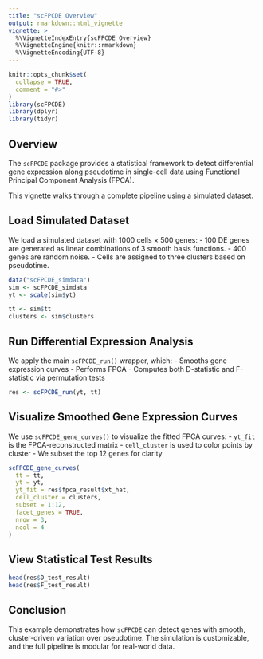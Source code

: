 ```yaml
---
title: "scFPCDE Overview"
output: rmarkdown::html_vignette
vignette: >
  %\VignetteIndexEntry{scFPCDE Overview}
  %\VignetteEngine{knitr::rmarkdown}
  %\VignetteEncoding{UTF-8}
---
```


```r
knitr::opts_chunk$set(
  collapse = TRUE,
  comment = "#>"
)
library(scFPCDE)
library(dplyr)
library(tidyr)
```

## Overview

The `scFPCDE` package provides a statistical framework to detect differential gene expression along pseudotime in single-cell data using Functional Principal Component Analysis (FPCA).

This vignette walks through a complete pipeline using a simulated dataset.

## Load Simulated Dataset

We load a simulated dataset with 1000 cells × 500 genes:
- 100 DE genes are generated as linear combinations of 3 smooth basis functions.
- 400 genes are random noise.
- Cells are assigned to three clusters based on pseudotime.

```r
data("scFPCDE_simdata")
sim <- scFPCDE_simdata
yt <- scale(sim$yt)

tt <- sim$tt
clusters <- sim$clusters
```

## Run Differential Expression Analysis

We apply the main `scFPCDE_run()` wrapper, which:
- Smooths gene expression curves
- Performs FPCA
- Computes both D-statistic and F-statistic via permutation tests

```r
res <- scFPCDE_run(yt, tt)
```

## Visualize Smoothed Gene Expression Curves

We use `scFPCDE_gene_curves()` to visualize the fitted FPCA curves:
- `yt_fit` is the FPCA-reconstructed matrix
- `cell_cluster` is used to color points by cluster
- We subset the top 12 genes for clarity

```r
scFPCDE_gene_curves(
  tt = tt,
  yt = yt,
  yt_fit = res$fpca_result$xt_hat,
  cell_cluster = clusters,
  subset = 1:12,
  facet_genes = TRUE,
  nrow = 3,
  ncol = 4
)
```

## View Statistical Test Results

```r
head(res$D_test_result)
head(res$F_test_result)
```

## Conclusion

This example demonstrates how `scFPCDE` can detect genes with smooth, cluster-driven variation over pseudotime. The simulation is customizable, and the full pipeline is modular for real-world data.
